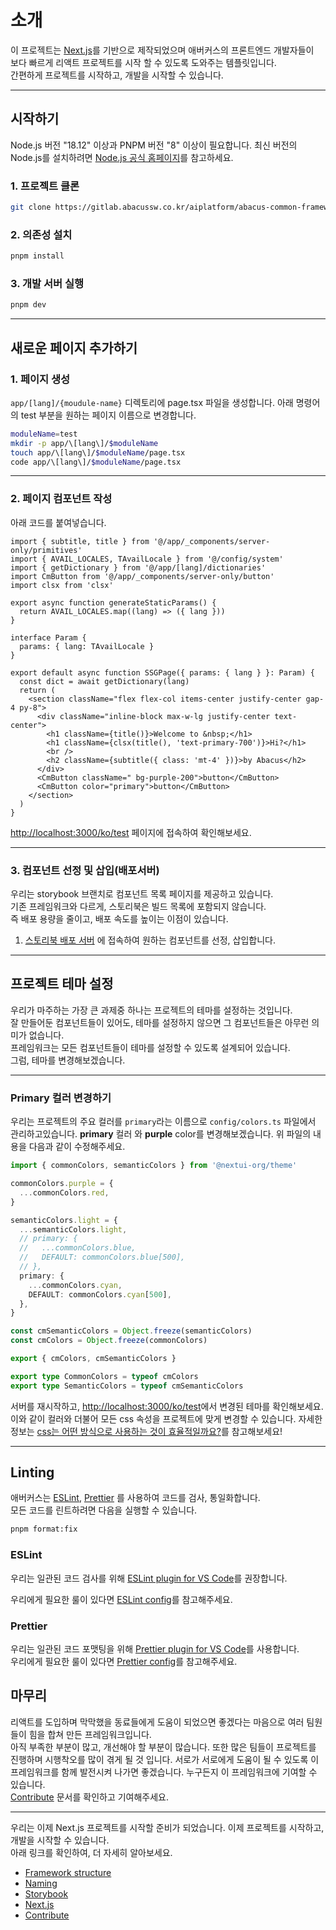 # 소개

이 프로젝트는 [Next.js](https://nextjs.org/)를 기반으로 제작되었으며 애버커스의 프론트엔드 개발자들이   
보다 빠르게 리액트 프로젝트를 시작 할 수 있도록 도와주는 템플릿입니다.  
간편하게 프로젝트를 시작하고, 개발을 시작할 수 있습니다.  

---

## 시작하기

Node.js 버전 "18.12" 이상과 PNPM 버전 "8" 이상이 필요합니다.
최신 버전의 Node.js를 설치하려면 [Node.js 공식 홈페이지](https://nodejs.org/ko/)를 참고하세요.

### 1. 프로젝트 클론

```bash
git clone https://gitlab.abacussw.co.kr/aiplatform/abacus-common-framework/framework-next.git
```

### 2. 의존성 설치

```bash
pnpm install
```

### 3. 개발 서버 실행

```bash
pnpm dev
```

---

## 새로운 페이지 추가하기

### 1. 페이지 생성

`app/[lang]/{moudule-name}` 디렉토리에 page.tsx 파일을 생성합니다.
아래 명령어의 test 부분을 원하는 페이지 이름으로 변경합니다.

```bash
moduleName=test
mkdir -p app/\[lang\]/$moduleName
touch app/\[lang\]/$moduleName/page.tsx
code app/\[lang\]/$moduleName/page.tsx
```

---

### 2. 페이지 컴포넌트 작성

아래 코드를 붙여넣습니다.

```tsx
import { subtitle, title } from '@/app/_components/server-only/primitives'
import { AVAIL_LOCALES, TAvailLocale } from '@/config/system'
import { getDictionary } from '@/app/[lang]/dictionaries'
import CmButton from '@/app/_components/server-only/button'
import clsx from 'clsx'

export async function generateStaticParams() {
  return AVAIL_LOCALES.map((lang) => ({ lang }))
}

interface Param {
  params: { lang: TAvailLocale }
}

export default async function SSGPage({ params: { lang } }: Param) {
  const dict = await getDictionary(lang)
  return (
    <section className="flex flex-col items-center justify-center gap-4 py-8">
      <div className="inline-block max-w-lg justify-center text-center">
        <h1 className={title()}>Welcome to &nbsp;</h1>
        <h1 className={clsx(title(), 'text-primary-700')}>Hi?</h1>
        <br />
        <h2 className={subtitle({ class: 'mt-4' })}>by Abacus</h2>
      </div>
      <CmButton className=" bg-purple-200">button</CmButton>
      <CmButton color="primary">button</CmButton>
    </section>
  )
}

```
[http://localhost:3000/ko/test](http://localhost:3000/ko/test) 페이지에 접속하여 확인해보세요.

---
### 3. 컴포넌트 선정 및 삽입(배포서버)

우리는 storybook 브랜치로 컴포넌트 목록 페이지를 제공하고 있습니다.   
기존 프레임워크와 다르게, 스토리북은 빌드 목록에 포함되지 않습니다.   
즉 배포 용량을 줄이고, 배포 속도를 높이는 이점이 있습니다.
1. [스토리북 배포 서버](https://framework-next-git-storybook-seongpil0948.vercel.app/) 에 접속하여 원하는 컴포넌트를 선정, 삽입합니다.
---

## 프로젝트 테마 설정
우리가 마주하는 가장 큰 과제중 하나는 프로젝트의 테마를 설정하는 것입니다.  
잘 만들어둔 컴포넌트들이 있어도, 테마를 설정하지 않으면 그 컴포넌트들은 아무런 의미가 없습니다.  
프레임워크는 모든 컴포넌트들이 테마를 설정할 수 있도록 설계되어 있습니다.  
그럼, 테마를 변경해보겠습니다.

--- 
### Primary 컬러 변경하기
우리는 프로젝트의 주요 컬러를 `primary`라는 이름으로 `config/colors.ts` 파일에서 관리하고있습니다.
__primary__ 컬러 와 __purple__ color를 변경해보겠습니다.
위 파일의 내용을 다음과 같이 수정해주세요.  

```ts
import { commonColors, semanticColors } from '@nextui-org/theme'

commonColors.purple = {
  ...commonColors.red,
}

semanticColors.light = {
  ...semanticColors.light,
  // primary: {
  //   ...commonColors.blue,
  //   DEFAULT: commonColors.blue[500],
  // },
  primary: {
    ...commonColors.cyan,
    DEFAULT: commonColors.cyan[500],
  },
}

const cmSemanticColors = Object.freeze(semanticColors)
const cmColors = Object.freeze(commonColors)

export { cmColors, cmSemanticColors }

export type CommonColors = typeof cmColors
export type SemanticColors = typeof cmSemanticColors

```

서버를 재시작하고, [http://localhost:3000/ko/test](http://localhost:3000/ko/test)에서 변경된 테마를 확인해보세요.
이와 같이 컬러와 더불어 모든 css 속성을 프로젝트에 맞게 변경할 수 있습니다.
자세한 정보는 [css는 어떤 방식으로 사용하는 것이 효율적일까요?](https://github.com/seongpil0948/framework-next/discussions/21)를 참고해보세요!


---

## Linting

애버커스는 [ESLint](https://eslint.org), [Prettier](https://prettier.io/) 를 사용하여 코드를 검사, 통일화합니다.  
모든 코드를 린트하려면 다음을 실행할 수 있습니다.

```bash
pnpm format:fix
```

### ESLint

우리는 일관된 코드 검사를 위해 [ESLint plugin for VS Code](https://marketplace.visualstudio.com/items?itemName=dbaeumer.vscode-eslint)를 권장합니다.

우리에게 필요한 룰이 있다면 [ESLint config](https://github.com/vercel/next.js/blob/canary/.eslintrc.json)를 참고해주세요.

### Prettier

우리는 일관된 코드 포맷팅을 위해 [Prettier plugin for VS Code](https://marketplace.visualstudio.com/items?itemName=esbenp.prettier-vscode)를 사용합니다.  
우리에게 필요한 룰이 있다면 [Prettier config](https://github.com/vercel/next.js/blob/canary/.prettierrc.json)를 참고해주세요.  

## 마무리


리액트를 도입하며 막막했을 동료들에게 도움이 되었으면 좋겠다는 마음으로
여러 팀원들이 힘을 합쳐 만든 프레임워크입니다.  
아직 부족한 부분이 많고, 개선해야 할 부분이 많습니다.
또한 많은 팀들이 프로젝트를 진행하며 시행착오를 많이 겪게 될 것 입니다.
서로가 서로에게 도움이 될 수 있도록 이 프레임워크를 함께 발전시켜 나가면 좋겠습니다.
누구든지 이 프레임워크에 기여할 수 있습니다.  
[Contribute](/doc/guide/contribute) 문서를 확인하고 기여해주세요.


--- 

우리는 이제 Next.js 프로젝트를 시작할 준비가 되었습니다. 이제 프로젝트를 시작하고, 개발을 시작할 수 있습니다.  
아래 링크를 확인하여, 더 자세히 알아보세요.

- [Framework structure](/doc/convention/structure)
- [Naming](/doc/convention/name)
- [Storybook](https://storybook.js.org/)
- [Next.js](https://nextjs.org/)
- [Contribute](/doc/guide/contribute)
